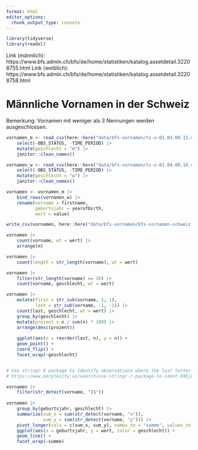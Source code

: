 ```yaml
---
format: html
editor_options: 
  chunk_output_type: console
---
```


```r
library(tidyverse)
library(readxl)
```

Link (männlich): https://www.bfs.admin.ch/bfs/de/home/statistiken/katalog.assetdetail.32208755.html
Link (weiblich): https://www.bfs.admin.ch/bfs/de/home/statistiken/katalog.assetdetail.32208758.html

# Männliche Vornamen in der Schweiz

Bemerkung: Vornamen mit weniger als 3 Nennungen werden ausgeschlossen.

```r

vornamen_m <- read_csv(here::here("data/bfs-vornamen/ts-x-01.04.00.11.csv")) |> 
    select(-OBS_STATUS, -TIME_PERIOD) |> 
    mutate(geschlecht = "m") |>
    janitor::clean_names()

vornamen_w <- read_csv(here::here("data/bfs-vornamen/ts-x-01.04.00.10.csv")) |> 
    select(-OBS_STATUS, -TIME_PERIOD) |> 
    mutate(geschlecht = "w") |>
    janitor::clean_names()

vornamen <- vornamen_m |> 
    bind_rows(vornamen_w) |> 
    rename(vorname = firstname,
           geburtsjahr = yearofbirth,
           wert = value)

write_csv(vornamen, here::here("data/bfs-vornamen/bfs-vornamen-schweiz.csv"))

vornamen |> 
    count(vorname, wt = wert) |> 
    arrange(n)
```

```r

vornamen |>
    count(length = str_length(vorname), wt = wert)

vornamen |> 
    filter(str_length(vorname) == 20) |> 
    count(vorname, geschlecht, wt = wert)

vornamen |> 
    mutate(first = str_sub(vorname, 1, 1),
           last = str_sub(vorname, -1, -1)) |> 
    count(last, geschlecht, wt = wert) |>
    group_by(geschlecht) |>
    mutate(prozent = n / sum(n) * 100) |> 
    arrange(desc(prozent))
    
    ggplot(aes(x = reorder(last, n), y = n)) +
    geom_point() +
    coord_flip() +
    facet_wrap(~geschlecht) 


# Use stringr R package to identify observations where the last letter of the string is a capitalized I.
# https://www.perplexity.ai/search/use-stringr-r-package-to-ident-OXEjdKl8Swe2sjH_sJRtZA

vornamen |> 
    filter(str_detect(vorname, "I$"))
    
vornamen |> 
    group_by(geburtsjahr, geschlecht) |>
    summarize(sum_x = sum(str_detect(vorname, "x")),
              sum_y = sum(str_detect(vorname, "y"))) |> 
    pivot_longer(cols = c(sum_x, sum_y), names_to = "summe", values_to = "wert") |> 
    ggplot(aes(x = geburtsjahr, y = wert, color = geschlecht)) +
    geom_line() +
    facet_wrap(~summe)
    

```
